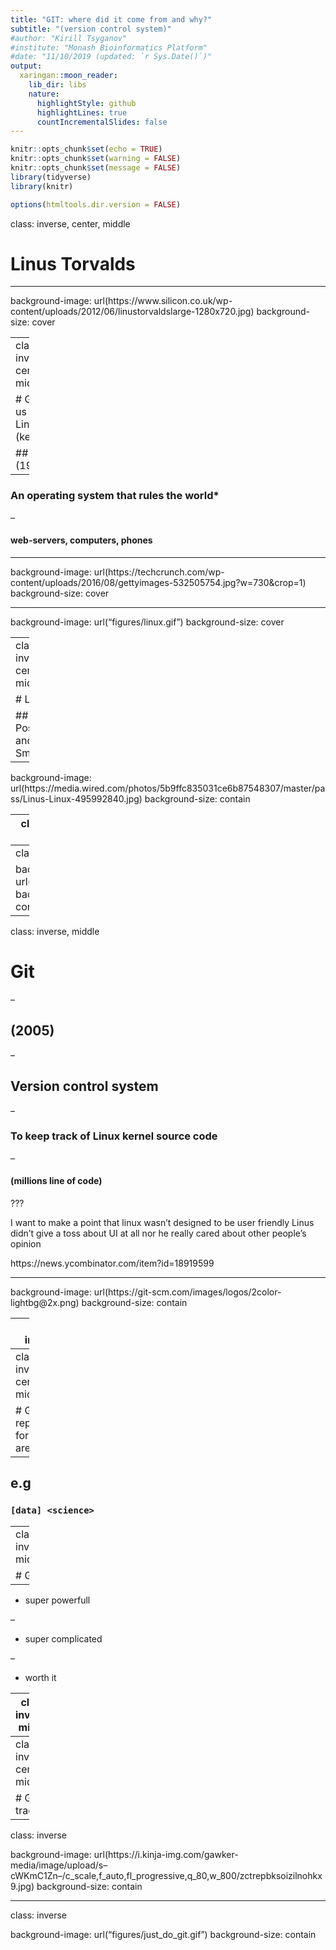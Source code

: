 ```yaml
---
title: "GIT: where did it come from and why?"
subtitle: "(version control system)"
#author: "Kirill Tsyganov"
#institute: "Monash Bioinformatics Platform"
#date: "11/10/2019 (updated: `r Sys.Date()`)"
output:
  xaringan::moon_reader:
    lib_dir: libs
    nature:
      highlightStyle: github
      highlightLines: true
      countIncrementalSlides: false
---
```


```r
knitr::opts_chunk$set(echo = TRUE)
knitr::opts_chunk$set(warning = FALSE)
knitr::opts_chunk$set(message = FALSE)
library(tidyverse)
library(knitr)
```

```r
options(htmltools.dir.version = FALSE)
```

class: inverse, center, middle

# Linus Torvalds

---

background-image: url(https://www.silicon.co.uk/wp-content/uploads/2012/06/linustorvaldslarge-1280x720.jpg)
background-size: cover

---
class: inverse, center, middle

# Gave us Linux (kernel)

##  (1991)

--

### An operating system that rules the world*

--

#### web-servers, computers, phones

---

background-image: url(https://techcrunch.com/wp-content/uploads/2016/08/gettyimages-532505754.jpg?w=730&crop=1)
background-size: cover

---

background-image: url("figures/linux.gif")
background-size: cover

---
class: inverse, center, middle

# Linus

## Positive and Smart

---

background-image: url(https://media.wired.com/photos/5b9ffc835031ce6b87548307/master/pass/Linus-Linux-495992840.jpg)
background-size: contain

---
class: inverse, center, middle

# Definately smart

---
class: inverse

background-image: url("figures/git_fuck.gif")
background-size: contain

---
class: inverse, middle

# Git

--

## (2005)

--

## Version control system

--

### To keep track of Linux kernel source code

--

#### (millions line of code)

???

I want to make a point that linux wasn't designed to be user friendly
Linus didn't give a toss about UI at all nor he really cared about other
people's opinion

https://news.ycombinator.com/item?id=18919599

---

background-image: url(https://git-scm.com/images/logos/2color-lightbg@2x.png)
background-size: contain

---
class: inverse

background-image: url(https://cdn.arstechnica.net/wp-content/uploads/2013/02/linus-eff-you-640x363.png)
background-size: contain

???

Linus does care whethe you are going to like it or not
---
class: inverse, center, middle

# Git repurposed for other areas

--

## e.g

### `[data] <science>`

---
class: inverse, middle

# Git is:

--

* super powerfull

--

* super complicated

--

* worth it

---
class: inverse, middle

# There are alternatives to git

i.e other version control systems/tools

## but thus far ..

---
class: inverse, center, middle

# Git tracking

---
class: inverse

background-image: url(https://i.kinja-img.com/gawker-media/image/upload/s--cWKmC1Zn--/c_scale,f_auto,fl_progressive,q_80,w_800/zctrepbksoizilnohkx9.jpg)
background-size: contain

---
class: inverse

background-image: url("figures/just_do_git.gif")
background-size: contain

